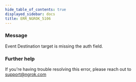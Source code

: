 ```yaml
---
hide_table_of_contents: true
displayed_sidebar: docs
title: ERR_NGROK_5106
---
```


### Message

Event Destination target is missing the auth field.

<ErrorDetails />

### Further help

If you're having trouble resolving this error, please reach out to [support@ngrok.com](mailto:support@ngrok.com?subject=Help%20with%20ERR_NGROK_5106)
